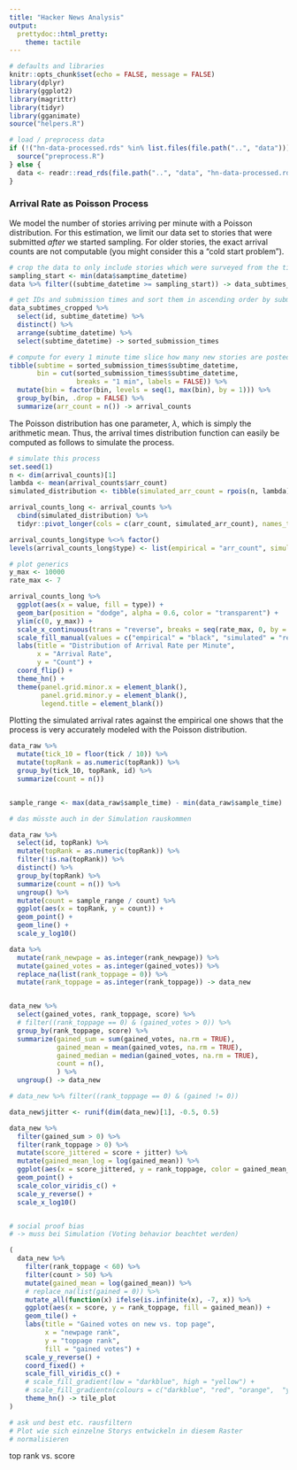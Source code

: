 ```yaml
---
title: "Hacker News Analysis"
output: 
  prettydoc::html_pretty:
    theme: tactile
---
```



```r

# defaults and libraries
knitr::opts_chunk$set(echo = FALSE, message = FALSE)
library(dplyr)
library(ggplot2)
library(magrittr)
library(tidyr)
library(gganimate)
source("helpers.R")

# load / preprocess data
if (!("hn-data-processed.rds" %in% list.files(file.path("..", "data")))) {
  source("preprocess.R")
} else {
  data <- readr::read_rds(file.path("..", "data", "hn-data-processed.rds"))  
}

```



### Arrival Rate as Poisson Process

We model the number of stories arriving per minute with a Poisson distribution. For this estimation, we limit our data set to stories that were submitted *after* we started sampling. For older stories, the exact arrival counts are not computable (you might consider this a "cold start problem").

```r

# crop the data to only include stories which were surveyed from the time of their submission
sampling_start <- min(data$samptime_datetime)
data %>% filter((subtime_datetime >= sampling_start)) -> data_subtimes_cropped

# get IDs and submission times and sort them in ascending order by submission time
data_subtimes_cropped %>% 
  select(id, subtime_datetime) %>% 
  distinct() %>% 
  arrange(subtime_datetime) %>% 
  select(subtime_datetime) -> sorted_submission_times

# compute for every 1 minute time slice how many new stories are posted
tibble(subtime = sorted_submission_times$subtime_datetime, 
       bin = cut(sorted_submission_times$subtime_datetime, 
                 breaks = "1 min", labels = FALSE)) %>% 
  mutate(bin = factor(bin, levels = seq(1, max(bin), by = 1))) %>% 
  group_by(bin, .drop = FALSE) %>% 
  summarize(arr_count = n()) -> arrival_counts

```

The Poisson distribution has one parameter, $\lambda$, which is simply the arithmetic mean. Thus, the arrival times distribution function can easily be computed as follows to simulate the process.

```r
# simulate this process
set.seed(1)
n <- dim(arrival_counts)[1]
lambda <- mean(arrival_counts$arr_count)
simulated_distribution <- tibble(simulated_arr_count = rpois(n, lambda))

arrival_counts_long <- arrival_counts %>% 
  cbind(simulated_distribution) %>% 
  tidyr::pivot_longer(cols = c(arr_count, simulated_arr_count), names_to = "type", values_to = "value")

arrival_counts_long$type %<>% factor()
levels(arrival_counts_long$type) <- list(empirical = "arr_count", simulated = "simulated_arr_count")
```




```r
# plot generics
y_max <- 10000
rate_max <- 7

arrival_counts_long %>% 
  ggplot(aes(x = value, fill = type)) +
  geom_bar(position = "dodge", alpha = 0.6, color = "transparent") +
  ylim(c(0, y_max)) +
  scale_x_continuous(trans = "reverse", breaks = seq(rate_max, 0, by = -1), limits = c(rate_max + 0.5, -0.5)) +
  scale_fill_manual(values = c("empirical" = "black", "simulated" = "red")) +
  labs(title = "Distribution of Arrival Rate per Minute",
       x = "Arrival Rate",
       y = "Count") +
  coord_flip() +
  theme_hn() +
  theme(panel.grid.minor.x = element_blank(),
        panel.grid.minor.y = element_blank(),
        legend.title = element_blank())
```

Plotting the simulated arrival rates against the empirical one shows that the process is very accurately modeled with the Poisson distribution. 





```r


data_raw %>% 
  mutate(tick_10 = floor(tick / 10)) %>% 
  mutate(topRank = as.numeric(topRank)) %>% 
  group_by(tick_10, topRank, id) %>% 
  summarize(count = n())


sample_range <- max(data_raw$sample_time) - min(data_raw$sample_time)

# das müsste auch in der Simulation rauskommen

data_raw %>% 
  select(id, topRank) %>% 
  mutate(topRank = as.numeric(topRank)) %>%
  filter(!is.na(topRank)) %>% 
  distinct() %>% 
  group_by(topRank) %>% 
  summarize(count = n()) %>% 
  ungroup() %>% 
  mutate(count = sample_range / count) %>% 
  ggplot(aes(x = topRank, y = count)) +
  geom_point() +
  geom_line() +
  scale_y_log10()

```


```r

data %>% 
  mutate(rank_newpage = as.integer(rank_newpage)) %>% 
  mutate(gained_votes = as.integer(gained_votes)) %>%  
  replace_na(list(rank_toppage = 0)) %>% 
  mutate(rank_toppage = as.integer(rank_toppage)) -> data_new


data_new %>% 
  select(gained_votes, rank_toppage, score) %>% 
  # filter((rank_toppage == 0) & (gained_votes > 0)) %>%
  group_by(rank_toppage, score) %>% 
  summarize(gained_sum = sum(gained_votes, na.rm = TRUE),
            gained_mean = mean(gained_votes, na.rm = TRUE),
            gained_median = median(gained_votes, na.rm = TRUE),
            count = n(), 
            ) %>% 
  ungroup() -> data_new

# data_new %>% filter((rank_toppage == 0) & (gained != 0))

```

```r

data_new$jitter <- runif(dim(data_new)[1], -0.5, 0.5)

data_new %>%
  filter(gained_sum > 0) %>% 
  filter(rank_toppage > 0) %>% 
  mutate(score_jittered = score + jitter) %>% 
  mutate(gained_mean_log = log(gained_mean)) %>% 
  ggplot(aes(x = score_jittered, y = rank_toppage, color = gained_mean_log)) +
  geom_point() +
  scale_color_viridis_c() +
  scale_y_reverse() +
  scale_x_log10()


# social proof bias
# -> muss bei Simulation (Voting behavior beachtet werden)

```



```r
(
  data_new %>% 
    filter(rank_toppage < 60) %>% 
    filter(count > 50) %>% 
    mutate(gained_mean = log(gained_mean)) %>%
    # replace_na(list(gained = 0)) %>%
    mutate_all(function(x) ifelse(is.infinite(x), -7, x)) %>%
    ggplot(aes(x = score, y = rank_toppage, fill = gained_mean)) +
    geom_tile() +
    labs(title = "Gained votes on new vs. top page",
         x = "newpage rank",
         y = "toppage rank",
         fill = "gained votes") +
    scale_y_reverse() +
    coord_fixed() +
    scale_fill_viridis_c() +
    # scale_fill_gradient(low = "darkblue", high = "yellow") +
    # scale_fill_gradientn(colours = c("darkblue", "red", "orange",  "yellow")) +
    theme_hn() -> tile_plot
)

# ask und best etc. rausfiltern
# Plot wie sich einzelne Storys entwickeln in diesem Raster
# normalisieren

```



top rank vs. score